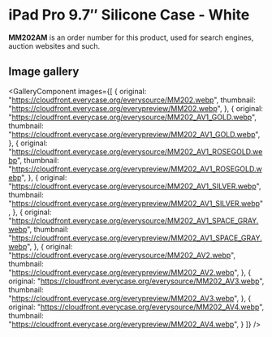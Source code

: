 
# iPad Pro 9.7″ Silicone Case - White

<Callout type='info' emoji='👉🏻'>**MM202AM** is an order number for this product, used for search engines, auction websites and such.</Callout>

## Image gallery

<GalleryComponent
    images={[
      {
        original: "https://cloudfront.everycase.org/everysource/MM202.webp",
        thumbnail: "https://cloudfront.everycase.org/everypreview/MM202.webp",
      },
      {
        original: "https://cloudfront.everycase.org/everysource/MM202_AV1_GOLD.webp",
        thumbnail: "https://cloudfront.everycase.org/everypreview/MM202_AV1_GOLD.webp",
      },
      {
        original: "https://cloudfront.everycase.org/everysource/MM202_AV1_ROSEGOLD.webp",
        thumbnail: "https://cloudfront.everycase.org/everypreview/MM202_AV1_ROSEGOLD.webp",
      },
      {
        original: "https://cloudfront.everycase.org/everysource/MM202_AV1_SILVER.webp",
        thumbnail: "https://cloudfront.everycase.org/everypreview/MM202_AV1_SILVER.webp",
      },
      {
        original: "https://cloudfront.everycase.org/everysource/MM202_AV1_SPACE_GRAY.webp",
        thumbnail: "https://cloudfront.everycase.org/everypreview/MM202_AV1_SPACE_GRAY.webp",
      },
      {
        original: "https://cloudfront.everycase.org/everysource/MM202_AV2.webp",
        thumbnail: "https://cloudfront.everycase.org/everypreview/MM202_AV2.webp",
      },
      {
        original: "https://cloudfront.everycase.org/everysource/MM202_AV3.webp",
        thumbnail: "https://cloudfront.everycase.org/everypreview/MM202_AV3.webp",
      },
      {
        original: "https://cloudfront.everycase.org/everysource/MM202_AV4.webp",
        thumbnail: "https://cloudfront.everycase.org/everypreview/MM202_AV4.webp",
      }
    ]}
  />
